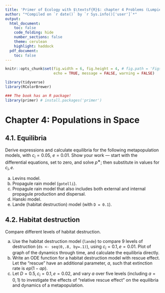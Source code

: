 ```yaml
---
title: 'Primer of Ecology with $\textsf{R}$: chapter 4 Problems (Lumpies)'
author: "*Compiled on `r date()` by `r Sys.info()['user']`*"
output: 
  html_document:
    toc: false
    code_folding: hide
    number_sections: false
    theme: cerulean
    highlight: haddock
  pdf_document:
    toc: false
---
```


``` r

knitr::opts_chunk$set(fig.width = 6, fig.height = 4, # fig.path = 'Figs/',
                      echo = TRUE, message = FALSE, warning = FALSE)

library(tidyverse)
library(RColorBrewer)

### The book has an R package! 
library(primer) # install.packages('primer')

```

# Chapter 4: Populations in Space{.tabset}

## 4.1. Equilibria

Derive expressions and calculate equilibria for the following metapopulation models, with $c_i = 0.05$, $e = 0.01$. Show your work — start with the differential equations, set to zero, and solve $p^{∗}$; then substitute in values for $c_i, e$.

(a) Levins model.
(b) Propagule rain model (`gotelli`).
(c) Propagule rain model that also includes both external and internal propagule production and dispersal.
(d) Hanski model.
(e) Lande (habitat destruction) model (with `D = 0.1`).

## 4.2. Habitat destruction

Compare different levels of habitat destruction.

(a) Use the habitat destruction model (`lande`) to compare 9 levels of destruction (`ds <- seq(0,.8, by=.1)`), using $c_i = 0.1, e = 0.01$. Plot of graph of the dynamics through time, and calculate the equilibria directly.
(b) Write an ODE function for a habitat destruction model with rescue effect. Let the “rescue” have an additional parameter, $a$, such that extinction rate is $ep(1 − ap)$.
(c) Let $D = 0.5, c_i = 0.1, e = 0.02$, and vary $a$ over five levels (including $a = 0, 1$) to investigate the effects of “relative rescue effect” on the equilibria and dynamics of a metapopulation.